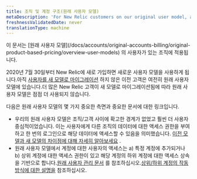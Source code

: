 ```yaml
---
title: 조직 및 계정 구조(원래 사용자 모델)
metaDescription: 'For New Relic customers on our original user model, an explanation of the account structure.'
freshnessValidatedDate: never
translationType: machine
---
```


<Callout variant="important">
  이 문서는 [원래 사용자 모델](/docs/accounts/original-accounts-billing/original-product-based-pricing/overview-user-models) 의 사용자가 있는 조직에 적용됩니다.
</Callout>

2020년 7월 30일부터 New Relic에 새로 가입하면 새로운 사용자 모델을 사용하게 됩니다.아직 [사용자를 새 모델로 마이그레이션](/docs/accounts/original-accounts-billing/original-users-roles/user-migration) 하지 않은 이전 고객은 여전히 원래 사용자 모델에 있습니다.더 많은 New Relic 고객이 새 모델로 마이그레이션됨에 따라 원래 사용자 모델은 점점 더 사용되지 않습니다.

다음은 원래 사용자 모델의 몇 가지 중요한 측면과 중요한 문서에 대한 링크입니다.

* 우리의 원래 사용자 모델은 조직/고객 사이에 확고한 경계가 없었고 훨씬 더 사용자 중심적이었습니다. 이는 사용자에게 다른 조직의 데이터에 대한 액세스 권한을 부여하고 한 번의 로그인으로 해당 데이터에 액세스할 수 있음을 의미했습니다. [이전 모델과 새 모델의 차이점에 대해 자세히 알아보세요](/docs/accounts/original-accounts-billing/original-product-based-pricing/overview-user-models) .
* 원래 사용자 모델에서 계정에 대한 사용자의 액세스는 a) 특정 계정에 추가되거나 b) 상위 계정에 대한 액세스 권한이 있고 해당 계정의 하위 계정에 대한 액세스 상속을 기반으로 합니다.[원래 사용자 관리 문서](/docs/accounts/original-accounts-billing/original-users-roles) 를 참조하십시오.[상위/하위 계정의 작동 방식에 대한 설명을](/docs/accounts/original-accounts-billing/original-users-roles/mastersub-account-structure) 참조하십시오.
